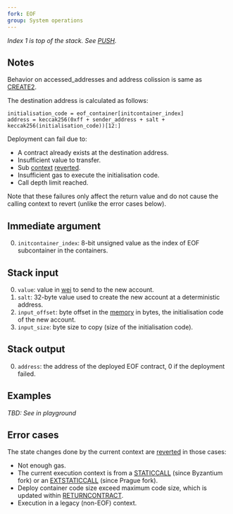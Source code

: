```yaml
---
fork: EOF
group: System operations
---
```


*Index 1 is top of the stack. See [PUSH](/#60).*

## Notes

Behavior on accessed_addresses and address colission is same as [CREATE2](/#F5).

The destination address is calculated as follows:

    initialisation_code = eof_container[initcontainer_index]
    address = keccak256(0xff + sender_address + salt + keccak256(initialisation_code))[12:]

Deployment can fail due to:
- A contract already exists at the destination address.
- Insufficient value to transfer.
- Sub [context](/about) [reverted](/#FD).
- Insufficient gas to execute the initialisation code.
- Call depth limit reached.

Note that these failures only affect the return value and do not cause the calling context to revert (unlike the error cases below).

## Immediate argument 

0. `initcontainer_index`: 8-bit unsigned value as the index of EOF subcontainer in the containers.

## Stack input

0. `value`: value in [wei](https://www.investopedia.com/terms/w/wei.asp) to send to the new account.
1. `salt`: 32-byte value used to create the new account at a deterministic address.
2. `input_offset`: byte offset in the [memory](/about) in bytes, the initialisation code of the new account.
3. `input_size`: byte size to copy (size of the initialisation code).

## Stack output

0. `address`: the address of the deployed EOF contract, 0 if the deployment failed.

## Examples

*TBD: See in playground*

## Error cases

The state changes done by the current context are [reverted](#FD) in those cases:
- Not enough gas.
- The current execution context is from a [STATICCALL](/#FA) (since Byzantium fork) or an [EXTSTATICCALL](/#FB) (since Prague fork).
- Deploy container code size exceed maximum code size, which is updated within [RETURNCONTRACT](/#EE).
- Execution in a legacy (non-EOF) context.
